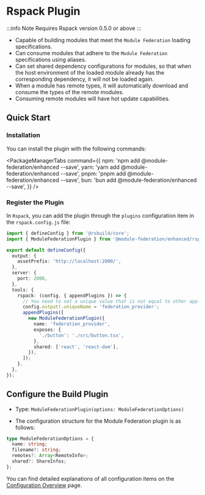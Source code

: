 # Rspack Plugin

:::info Note
Requires Rspack version 0.5.0 or above
:::

- Capable of building modules that meet the `Module Federation` loading specifications.
- Can consume modules that adhere to the `Module Federation` specifications using aliases.
- Can set shared dependency configurations for modules, so that when the host environment of the loaded module already has the corresponding dependency, it will not be loaded again.
- When a module has remote types, it will automatically download and consume the types of the remote modules.
- Consuming remote modules will have hot update capabilities.

## Quick Start

### Installation

You can install the plugin with the following commands:


<PackageManagerTabs
  command={{
    npm: 'npm add @module-federation/enhanced --save',
    yarn: 'yarn add @module-federation/enhanced --save',
    pnpm: 'pnpm add @module-federation/enhanced --save',
    bun: 'bun add @module-federation/enhanced --save',
  }}
/>

### Register the Plugin

In `Rspack`, you can add the plugin through the `plugins` configuration item in the `rspack.config.js` file:

```ts title='rspack.config.js'
import { defineConfig } from '@rsbuild/core';
import { ModuleFederationPlugin } from '@module-federation/enhanced/rspack';

export default defineConfig({
  output: {
    assetPrefix: 'http://localhost:2000/',
  },
  server: {
    port: 2000,
  },
  tools: {
    rspack: (config, { appendPlugins }) => {
      // You need to set a unique value that is not equal to other applications
      config.output!.uniqueName = 'federation_provider';
      appendPlugins([
        new ModuleFederationPlugin({
          name: 'federation_provider',
          exposes: {
            './button': './src/button.tsx',
          },
          shared: ['react', 'react-dom'],
        }),
      ]);
    },
  },
});
```

## Configure the Build Plugin

- Type: `ModuleFederationPlugin(options: ModuleFederationOptions)`

- The configuration structure for the Module Federation plugin is as follows:

```ts
type ModuleFederationOptions = {
  name: string;
  filename?: string;
  remotes?: Array<RemoteInfo>;
  shared?: ShareInfos;
};
```

You can find detailed explanations of all configuration items on the [Configuration Overview](../../configure/index) page.
